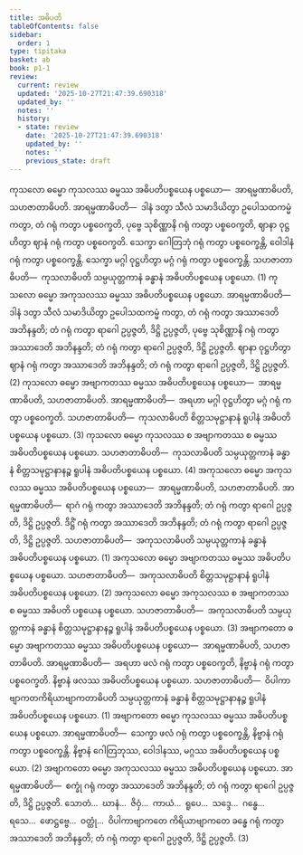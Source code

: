 ```yaml
---
title: အဓိပတိ
tableOfContents: false
sidebar:
  order: 1
type: tipitaka
basket: ab
book: p1-1
review:
  current: review
  updated: '2025-10-27T21:47:39.690318'
  updated_by: ''
  notes: ''
  history:
  - state: review
    date: '2025-10-27T21:47:39.690318'
    updated_by: ''
    notes: ''
    previous_state: draft
---
```



<ReviewStatus review={frontmatter.review} showDetails={true} />

<HypothesisAnnotation frontmatter={frontmatter} />

<DynamicBreadcrumb />

<Division number="277" book="p1-1" e="ch" v="36" p="82">

<Paragraph number="844" book="p1-1">
ကုသလော ဓမ္မော ကုသလဿ ဓမ္မဿ အဓိပတိပစ္စယေန ပစ္စယော—  အာရမ္မဏာဓိပတိ, သဟဇာတာဓိပတိ. <Emphasis>အာရမ္မဏာဓိပတိ</Emphasis>—  ဒါနံ ဒတွာ သီလံ သမာဒိယိတွာ ဥပေါသထကမ္မံ ကတွာ, တံ ဂရုံ ကတွာ ပစ္စဝေက္ခတိ, ပုဗ္ဗေ သုစိဏ္ဏာနိ ဂရုံ ကတွာ ပစ္စဝေက္ခတိ, ဈာနာ ဝုဋ္ဌဟိတွာ ဈာနံ ဂရုံ ကတွာ ပစ္စဝေက္ခတိ. သေက္ခာ ဂေါတြဘုံ ဂရုံ ကတွာ ပစ္စဝေက္ခန္တိ, ဝေါဒါနံ ဂရုံ ကတွာ ပစ္စဝေက္ခန္တိ. သေက္ခာ မဂ္ဂါ ဝုဋ္ဌဟိတွာ မဂ္ဂံ ဂရုံ ကတွာ ပစ္စဝေက္ခန္တိ. <Emphasis>သဟဇာတာဓိပတိ</Emphasis>—  ကုသလာဓိပတိ သမ္ပယုတ္တကာနံ ခန္ဓာနံ အဓိပတိပစ္စယေန ပစ္စယော. (1)
</Paragraph>

</Division>
<Division number="278" book="p1-1" e="ch" v="36" p="83">

<Paragraph number="845" book="p1-1">
ကုသလော ဓမ္မော အကုသလဿ ဓမ္မဿ အဓိပတိပစ္စယေန ပစ္စယော. <Emphasis>အာရမ္မဏာဓိပတိ</Emphasis>—  ဒါနံ ဒတွာ သီလံ သမာဒိယိတွာ ဥပေါသထကမ္မံ ကတွာ, တံ ဂရုံ ကတွာ အဿာဒေတိ အဘိနန္ဒတိ; တံ ဂရုံ ကတွာ ရာဂေါ ဥပ္ပဇ္ဇတိ, ဒိဋ္ဌိ ဥပ္ပဇ္ဇတိ, ပုဗ္ဗေ သုစိဏ္ဏာနိ ဂရုံ ကတွာ အဿာဒေတိ အဘိနန္ဒတိ; တံ ဂရုံ ကတွာ ရာဂေါ ဥပ္ပဇ္ဇတိ, ဒိဋ္ဌိ ဥပ္ပဇ္ဇတိ. ဈာနာ ဝုဋ္ဌဟိတွာ ဈာနံ ဂရုံ ကတွာ အဿာဒေတိ အဘိနန္ဒတိ; တံ ဂရုံ ကတွာ ရာဂေါ ဥပ္ပဇ္ဇတိ, ဒိဋ္ဌိ ဥပ္ပဇ္ဇတိ. (2)
</Paragraph>

<Paragraph number="846" book="p1-1">
ကုသလော ဓမ္မော အဗျာကတဿ ဓမ္မဿ အဓိပတိပစ္စယေန ပစ္စယော—  အာရမ္မဏာဓိပတိ, သဟဇာတာဓိပတိ. <Emphasis>အာရမ္မဏာဓိပတိ</Emphasis>—  အရဟာ မဂ္ဂါ ဝုဋ္ဌဟိတွာ မဂ္ဂံ ဂရုံ ကတွာ ပစ္စဝေက္ခတိ. <Emphasis>သဟဇာတာဓိပတိ</Emphasis>—  ကုသလာဓိပတိ စိတ္တသမုဋ္ဌာနာနံ ရူပါနံ အဓိပတိပစ္စယေန ပစ္စယော. (3)
</Paragraph>

<Paragraph number="847" book="p1-1">
ကုသလော ဓမ္မော ကုသလဿ စ အဗျာကတဿ စ ဓမ္မဿ အဓိပတိပစ္စယေန ပစ္စယော. <Emphasis>သဟဇာတာဓိပတိ</Emphasis>—  ကုသလာဓိပတိ သမ္ပယုတ္တကာနံ ခန္ဓာနံ စိတ္တသမုဋ္ဌာနာနဉ္စ ရူပါနံ အဓိပတိပစ္စယေန ပစ္စယော. (4)
</Paragraph>

</Division>
<Division number="279" book="p1-1" e="ch" v="36" p="83">

<Paragraph number="848" book="p1-1">
အကုသလော ဓမ္မော အကုသလဿ ဓမ္မဿ အဓိပတိပစ္စယေန ပစ္စယော—  အာရမ္မဏာဓိပတိ, သဟဇာတာဓိပတိ. <Emphasis>အာရမ္မဏာဓိပတိ</Emphasis>—  ရာဂံ ဂရုံ ကတွာ အဿာဒေတိ အဘိနန္ဒတိ; တံ ဂရုံ ကတွာ ရာဂေါ ဥပ္ပဇ္ဇတိ, ဒိဋ္ဌိ ဥပ္ပဇ္ဇတိ. ဒိဋ္ဌိံ ဂရုံ ကတွာ အဿာဒေတိ အဘိနန္ဒတိ; တံ ဂရုံ ကတွာ ရာဂေါ ဥပ္ပဇ္ဇတိ, ဒိဋ္ဌိ ဥပ္ပဇ္ဇတိ. <Emphasis>သဟဇာတာဓိပတိ</Emphasis>—  အကုသလာဓိပတိ သမ္ပယုတ္တကာနံ ခန္ဓာနံ အဓိပတိပစ္စယေန ပစ္စယော. (1)
</Paragraph>

<Paragraph number="849" book="p1-1">
အကုသလော ဓမ္မော အဗျာကတဿ ဓမ္မဿ အဓိပတိပစ္စယေန ပစ္စယော. <Emphasis>သဟဇာတာဓိပတိ</Emphasis>—  အကုသလာဓိပတိ စိတ္တသမုဋ္ဌာနာနံ ရူပါနံ အဓိပတိပစ္စယေန ပစ္စယော. (2)
</Paragraph>

<Paragraph number="850" book="p1-1">
အကုသလော ဓမ္မော အကုသလဿ စ အဗျာကတဿ စ ဓမ္မဿ အဓိပတိ ပစ္စယေန ပစ္စယော. <Emphasis>သဟဇာတာဓိပတိ</Emphasis>—  အကုသလာဓိပတိ သမ္ပယုတ္တကာနံ ခန္ဓာနံ စိတ္တသမုဋ္ဌာနာနဉ္စ ရူပါနံ အဓိပတိပစ္စယေန ပစ္စယော. (3)
</Paragraph>

</Division>
<Division number="280" book="p1-1" e="ch" v="36" p="84">

<Paragraph number="851" book="p1-1">
အဗျာကတော ဓမ္မော အဗျာကတဿ ဓမ္မဿ အဓိပတိပစ္စယေန ပစ္စယော—  အာရမ္မဏာဓိပတိ, သဟဇာတာဓိပတိ. <Emphasis>အာရမ္မဏာဓိပတိ</Emphasis>—  အရဟာ ဖလံ ဂရုံ ကတွာ ပစ္စဝေက္ခတိ, နိဗ္ဗာနံ ဂရုံ ကတွာ ပစ္စဝေက္ခတိ. နိဗ္ဗာနံ ဖလဿ အဓိပတိပစ္စယေန ပစ္စယော. <Emphasis>သဟဇာတာဓိပတိ</Emphasis>—  ဝိပါကာဗျာကတကိရိယာဗျာကတာဓိပတိ သမ္ပယုတ္တကာနံ ခန္ဓာနံ စိတ္တသမုဋ္ဌာနာနဉ္စ ရူပါနံ အဓိပတိပစ္စယေန ပစ္စယော. (1)
</Paragraph>

<Paragraph number="852" book="p1-1">
အဗျာကတော ဓမ္မော ကုသလဿ ဓမ္မဿ အဓိပတိပစ္စယေန ပစ္စယော. <Emphasis>အာရမ္မဏာဓိပတိ</Emphasis>—  သေက္ခာ ဖလံ ဂရုံ ကတွာ ပစ္စဝေက္ခန္တိ, နိဗ္ဗာနံ ဂရုံ ကတွာ ပစ္စဝေက္ခန္တိ. နိဗ္ဗာနံ ဂေါတြဘုဿ, ဝေါဒါနဿ, မဂ္ဂဿ အဓိပတိပစ္စယေန ပစ္စယော. (2)
</Paragraph>

<Paragraph number="853" book="p1-1">
အဗျာကတော ဓမ္မော အကုသလဿ ဓမ္မဿ အဓိပတိပစ္စယေန ပစ္စယော. <Emphasis>အာရမ္မဏာဓိပတိ</Emphasis>—  စက္ခုံ ဂရုံ ကတွာ အဿာဒေတိ အဘိနန္ဒတိ; တံ ဂရုံ ကတွာ ရာဂေါ ဥပ္ပဇ္ဇတိ, ဒိဋ္ဌိ ဥပ္ပဇ္ဇတိ. သောတံ…  ဃာနံ…  ဇိဝှံ…  ကာယံ…  ရူပေ…  သဒ္ဒေ…  ဂန္ဓေ…  ရသေ…  ဖောဋ္ဌဗ္ဗေ…  ဝတ္ထုံ…  ဝိပါကာဗျာကတေ ကိရိယာဗျာကတေ ခန္ဓေ ဂရုံ ကတွာ အဿာဒေတိ အဘိနန္ဒတိ; တံ ဂရုံ ကတွာ ရာဂေါ ဥပ္ပဇ္ဇတိ, ဒိဋ္ဌိ ဥပ္ပဇ္ဇတိ. (3)
</Paragraph>
</Division>